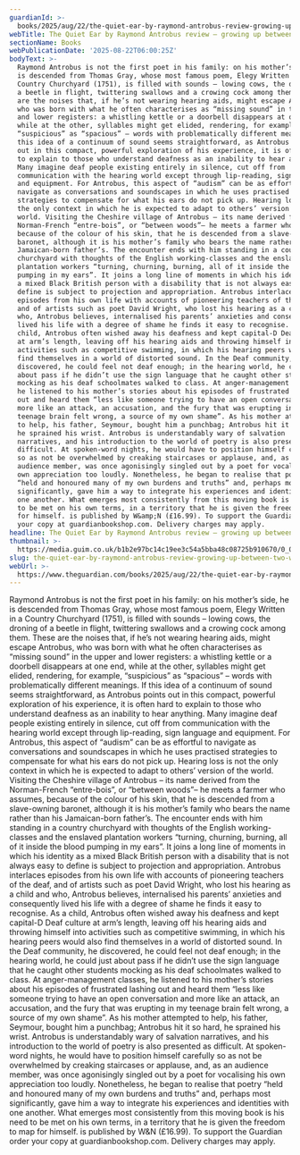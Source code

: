 ```yaml
---
guardianId: >-
  books/2025/aug/22/the-quiet-ear-by-raymond-antrobus-review-growing-up-between-two-worlds
webTitle: The Quiet Ear by Raymond Antrobus review – growing up between two worlds
sectionName: Books
webPublicationDate: '2025-08-22T06:00:25Z'
bodyText: >-
  Raymond Antrobus is not the first poet in his family: on his mother’s side, he
  is descended from Thomas Gray, whose most famous poem, Elegy Written in a
  Country Churchyard (1751), is filled with sounds – lowing cows, the droning of
  a beetle in flight, twittering swallows and a crowing cock among them. These
  are the noises that, if he’s not wearing hearing aids, might escape Antrobus,
  who was born with what he often characterises as “missing sound” in the upper
  and lower registers: a whistling kettle or a doorbell disappears at one end,
  while at the other, syllables might get elided, rendering, for example,
  “suspicious” as “spacious” – words with problematically different meanings. If
  this idea of a continuum of sound seems straightforward, as Antrobus points
  out in this compact, powerful exploration of his experience, it is often hard
  to explain to those who understand deafness as an inability to hear anything.
  Many imagine deaf people existing entirely in silence, cut off from
  communication with the hearing world except through lip-reading, sign language
  and equipment. For Antrobus, this aspect of “audism” can be as effortful to
  navigate as conversations and soundscapes in which he uses practised
  strategies to compensate for what his ears do not pick up. Hearing loss is not
  the only context in which he is expected to adapt to others’ version of the
  world. Visiting the Cheshire village of Antrobus – its name derived from the
  Norman-French “entre-bois”, or “between woods”– he meets a farmer who assumes,
  because of the colour of his skin, that he is descended from a slave-owning
  baronet, although it is his mother’s family who bears the name rather than his
  Jamaican-born father’s. The encounter ends with him standing in a country
  churchyard with thoughts of the English working-classes and the enslaved
  plantation workers “turning, churning, burning, all of it inside the blood
  pumping in my ears”. It joins a long line of moments in which his identity as
  a mixed Black British person with a disability that is not always easy to
  define is subject to projection and appropriation. Antrobus interlaces
  episodes from his own life with accounts of pioneering teachers of the deaf,
  and of artists such as poet David Wright, who lost his hearing as a child and
  who, Antrobus believes, internalised his parents’ anxieties and consequently
  lived his life with a degree of shame he finds it easy to recognise. As a
  child, Antrobus often wished away his deafness and kept capital-D Deaf culture
  at arm’s length, leaving off his hearing aids and throwing himself into
  activities such as competitive swimming, in which his hearing peers would also
  find themselves in a world of distorted sound. In the Deaf community, he
  discovered, he could feel not deaf enough; in the hearing world, he could just
  about pass if he didn’t use the sign language that he caught other students
  mocking as his deaf schoolmates walked to class. At anger-management classes,
  he listened to his mother’s stories about his episodes of frustrated lashing
  out and heard them “less like someone trying to have an open conversation and
  more like an attack, an accusation, and the fury that was erupting in my
  teenage brain felt wrong, a source of my own shame”. As his mother attempted
  to help, his father, Seymour, bought him a punchbag; Antrobus hit it so hard,
  he sprained his wrist. Antrobus is understandably wary of salvation
  narratives, and his introduction to the world of poetry is also presented as
  difficult. At spoken-word nights, he would have to position himself carefully
  so as not be overwhelmed by creaking staircases or applause, and, as an
  audience member, was once agonisingly singled out by a poet for vocalising his
  own appreciation too loudly. Nonetheless, he began to realise that poetry
  “held and honoured many of my own burdens and truths” and, perhaps most
  significantly, gave him a way to integrate his experiences and identities with
  one another. What emerges most consistently from this moving book is his need
  to be met on his own terms, in a territory that he is given the freedom to map
  for himself. is published by W&amp;N (£16.99). To support the Guardian order
  your copy at guardianbookshop.com. Delivery charges may apply.
headline: The Quiet Ear by Raymond Antrobus review – growing up between two worlds
thumbnail: >-
  https://media.guim.co.uk/b1b2e97bc14c19ee3c54a5bba48c08725b910670/0_0_6147_4932/500.jpg
slug: the-quiet-ear-by-raymond-antrobus-review-growing-up-between-two-worlds
webUrl: >-
  https://www.theguardian.com/books/2025/aug/22/the-quiet-ear-by-raymond-antrobus-review-growing-up-between-two-worlds
---
```

Raymond Antrobus is not the first poet in his family: on his mother’s side, he is descended from Thomas Gray, whose most famous poem, Elegy Written in a Country Churchyard (1751), is filled with sounds – lowing cows, the droning of a beetle in flight, twittering swallows and a crowing cock among them. These are the noises that, if he’s not wearing hearing aids, might escape Antrobus, who was born with what he often characterises as “missing sound” in the upper and lower registers: a whistling kettle or a doorbell disappears at one end, while at the other, syllables might get elided, rendering, for example, “suspicious” as “spacious” – words with problematically different meanings. If this idea of a continuum of sound seems straightforward, as Antrobus points out in this compact, powerful exploration of his experience, it is often hard to explain to those who understand deafness as an inability to hear anything. Many imagine deaf people existing entirely in silence, cut off from communication with the hearing world except through lip-reading, sign language and equipment. For Antrobus, this aspect of “audism” can be as effortful to navigate as conversations and soundscapes in which he uses practised strategies to compensate for what his ears do not pick up. Hearing loss is not the only context in which he is expected to adapt to others’ version of the world. Visiting the Cheshire village of Antrobus – its name derived from the Norman-French “entre-bois”, or “between woods”– he meets a farmer who assumes, because of the colour of his skin, that he is descended from a slave-owning baronet, although it is his mother’s family who bears the name rather than his Jamaican-born father’s. The encounter ends with him standing in a country churchyard with thoughts of the English working-classes and the enslaved plantation workers “turning, churning, burning, all of it inside the blood pumping in my ears”. It joins a long line of moments in which his identity as a mixed Black British person with a disability that is not always easy to define is subject to projection and appropriation. Antrobus interlaces episodes from his own life with accounts of pioneering teachers of the deaf, and of artists such as poet David Wright, who lost his hearing as a child and who, Antrobus believes, internalised his parents’ anxieties and consequently lived his life with a degree of shame he finds it easy to recognise. As a child, Antrobus often wished away his deafness and kept capital-D Deaf culture at arm’s length, leaving off his hearing aids and throwing himself into activities such as competitive swimming, in which his hearing peers would also find themselves in a world of distorted sound. In the Deaf community, he discovered, he could feel not deaf enough; in the hearing world, he could just about pass if he didn’t use the sign language that he caught other students mocking as his deaf schoolmates walked to class. At anger-management classes, he listened to his mother’s stories about his episodes of frustrated lashing out and heard them “less like someone trying to have an open conversation and more like an attack, an accusation, and the fury that was erupting in my teenage brain felt wrong, a source of my own shame”. As his mother attempted to help, his father, Seymour, bought him a punchbag; Antrobus hit it so hard, he sprained his wrist. Antrobus is understandably wary of salvation narratives, and his introduction to the world of poetry is also presented as difficult. At spoken-word nights, he would have to position himself carefully so as not be overwhelmed by creaking staircases or applause, and, as an audience member, was once agonisingly singled out by a poet for vocalising his own appreciation too loudly. Nonetheless, he began to realise that poetry “held and honoured many of my own burdens and truths” and, perhaps most significantly, gave him a way to integrate his experiences and identities with one another. What emerges most consistently from this moving book is his need to be met on his own terms, in a territory that he is given the freedom to map for himself. is published by W&amp;N (£16.99). To support the Guardian order your copy at guardianbookshop.com. Delivery charges may apply.
